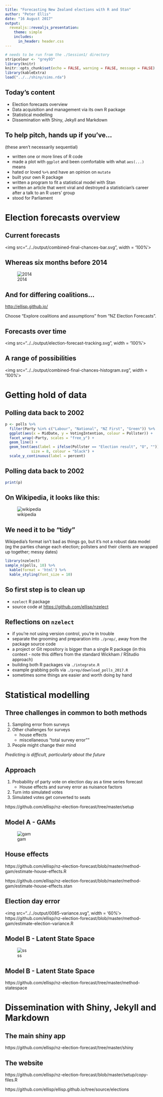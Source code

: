 ```yaml
---
title: "Forecasting New Zealand elections with R and Stan"
author: "Peter Ellis"
date: "16 August 2017"
output:
  revealjs::revealjs_presentation:
    theme: simple
    includes:
      in_header: header.css
---
```


```r
# needs to be run from the ./Session1/ directory
stripcolour <- "grey93"
library(knitr)
knitr::opts_chunk$set(echo = FALSE, warning = FALSE, message = FALSE)
library(kableExtra)
load("../../shiny/sims.rda")
```

## Today's content

- Election forecasts overview
- Data acquisition and management via its own R package
- Statistical modelling
- Dissemination with Shiny, Jekyll and Markdown

## To help pitch, hands up if you've...

(these aren't necessarily sequential)

- written one or more lines of R code
- made a plot with `ggplot` and been comfortable with what `aes(...)` means
- hated or loved `%>%` and have an opinion on `mutate`
- built your own R package
- written a program to fit a statistical model with Stan
- written an article that went viral and destroyed a statistician's career after a talk to an R users' group
- stood for Parliament

# Election forecasts overview

## Current forecasts {data-transition="fade-out"}
<img src="../../output/combined-final-chances-bar.svg", width = '100%'>

## Whereas six months before 2014 {data-transition="fade-out"}
![2014](../../output/gam-final-chances-bar-2014.svg)

## And for differing coalitions...

<a href = 'http://ellisp.github.io/' target = '_blank'>http://ellisp.github.io/</a>

Choose "Explore coalitions and assumptions" from "NZ Election Forecasts".

## Forecasts over time
<img src="../../output/election-forecast-tracking.svg", width = '100%'>

## A range of possibilities
<img src="../../output/combined-final-chances-histogram.svg", width = '100%'>

# Getting hold of data

## Polling data back to 2002  {data-transition="fade-out"}
```r
p <- polls %>%
  filter(Party %in% c("Labour", "National", "NZ First", "Green")) %>%
  ggplot(aes(x = MidDate, y = VotingIntention, colour = Pollster)) +
  facet_wrap(~Party, scales = "free_y") +
  geom_line() +
  geom_text(aes(label = ifelse(Pollster == "Election result", "O", "")), 
            size = 8, colour = "black") +
  scale_y_continuous(label = percent) 

```

## Polling data back to 2002  {data-transition="fade-out"}
```r
print(p)
```

## On Wikipedia, it looks like this: {data-transition="fade-out"}

![wikipedia](wikipedia-2005.png)

## We need it to be "tidy"

Wikipedia's format isn't bad as things go, but it's not a robust data model (eg the parties change each election; pollsters and their clients are wrapped up together; messy dates)

```r
library(nzelect)
sample_n(polls, 10) %>%
  kable(format = 'html') %>%
  kable_styling(font_size = 10)
```


## So first step is to clean up

- `nzelect` R package
- source code at [https://github.com/ellisp/nzelect](https://github.com/ellisp/nzelect) 

## Reflections on `nzelect`
  - if you're not using version control, you're in trouble
  - separate the grooming and preparation into `./prep/`, away from the package source code
  - a project or Git repository is bigger than a single R package (in this context - note this differs from the standard Wickham / RStudio approach)
  - building both R packages via `./integrate.R`
  - example grabbing polls via `./prep/download_polls_2017.R`
  - sometimes some things are easier and worth doing by hand

# Statistical modelling

## Three challenges in common to both methods

1. Sampling error from surveys
2. Other challenges for surveys
    - house effects
    - miscellaneous "total survey error""
3. People might change their mind 

*Predicting is difficult, particularly about the future*

## Approach

1. Probability of party vote on election day as a time series forecast
    - House effects and survey error as nuisance factors
2. Turn into simulated votes
3. Simulated votes get converted to seats

https://github.com/ellisp/nz-election-forecast/tree/master/setup
    
## Model A - GAMs

![gam](../../output/gam-vote-predictions.svg)

## House effects

https://github.com/ellisp/nz-election-forecast/blob/master/method-gam/estimate-house-effects.R


https://github.com/ellisp/nz-election-forecast/blob/master/method-gam/estimate-house-effects.stan

## Election day error

<img src="../../output/0085-variance.svg", width = '60%'>
https://github.com/ellisp/nz-election-forecast/blob/master/method-gam/estimate-election-variance.R

## Model B - Latent State Space {data-transition="fade-out"}

![ss](../../output/state-space-ribbons.svg)

## Model B - Latent State Space {data-transition="fade-in"}

https://github.com/ellisp/nz-election-forecast/tree/master/method-statespace

# Dissemination with Shiny, Jekyll and Markdown
## The main shiny app

https://github.com/ellisp/nz-election-forecast/tree/master/shiny

## The website

https://github.com/ellisp/nz-election-forecast/blob/master/setup/copy-files.R

https://github.com/ellisp/ellisp.github.io/tree/source/elections 

